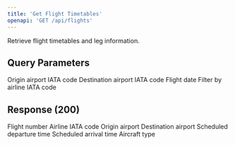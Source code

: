 ```yaml
---
title: 'Get Flight Timetables'
openapi: 'GET /api/flights'
---
```


Retrieve flight timetables and leg information.

## Query Parameters

<ParamField query="origin" type="string" required>
  Origin airport IATA code
</ParamField>

<ParamField query="destination" type="string" required>
  Destination airport IATA code
</ParamField>

<ParamField query="date" type="string" format="date" required>
  Flight date
</ParamField>

<ParamField query="airline" type="string">
  Filter by airline IATA code
</ParamField>

## Response (200)

<ParamField status="200" type="array">
  <ParamField name="flightNumber" type="string">
    Flight number
  </ParamField>
  <ParamField name="airline" type="string">
    Airline IATA code
  </ParamField>
  <ParamField name="origin" type="string">
    Origin airport
  </ParamField>
  <ParamField name="destination" type="string">
    Destination airport
  </ParamField>
  <ParamField name="departureTime" type="string" format="date-time">
    Scheduled departure time
  </ParamField>
  <ParamField name="arrivalTime" type="string" format="date-time">
    Scheduled arrival time
  </ParamField>
  <ParamField name="aircraftType" type="string">
    Aircraft type
  </ParamField>
</ParamField>
